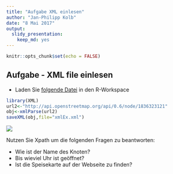 ```yaml
---
title: "Aufgabe XML einlesen"
author: "Jan-Philipp Kolb"
date: "8 Mai 2017"
output: 
  slidy_presentation: 
    keep_md: yes
---
```


```r
knitr::opts_chunk$set(echo = FALSE)
```

## Aufgabe - XML file einlesen

- Laden Sie [folgende Datei](https://github.com/Japhilko/RInterfaces/blob/master/data/xmlEx.xml) in den R-Workspace  


```r
library(XML)
url2<-"http://api.openstreetmap.org/api/0.6/node/1836323121"
obj<-xmlParse(url2)
saveXML(obj,file="xmlEx.xml")
```

![](figure/XMLex.PNG)

Nutzen Sie Xpath um die folgenden Fragen zu beantworten:

- Wie ist der Name des Knoten?
- Bis wieviel Uhr ist geöffnet?
- Ist die Speisekarte auf der Webseite zu finden?
